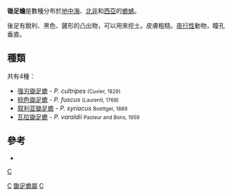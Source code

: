 {{not|北美锄足蟾}}
{{Automatic taxobox
| taxon = Pelobates
| authority = Wagler, 1830
| name = 锄足蟾属
| image = PelobatesFuscus.jpg
| image_caption = [[棕色锄足蟾|棕色锄足蟾]] - ''P. fuscus''
| parent_authority = Bonaparte, 1850
| subdivision_ranks = Species
| range_map = Pelobatidae range map.png
| range_map_width =250px
| range_map_caption = 锄足蟾科分布
}}

'''锄足蟾'''是數種分布於[[地中海|地中海]]、[[北非|北非]]和[[西亞|西亞]]的[[蟾蜍|蟾蜍]]。

後足有銳利、黑色、鏟形的凸出物，可以用來挖土。皮膚粗糙。[[夜行性|夜行性]]動物，瞳孔垂直。

== 種類 ==
共有4種：
* [[强刃锄足蟾|强刃锄足蟾]] - ''P. cultripes'' <small>(Cuvier, 1829)</small> 
* [[棕色锄足蟾|棕色锄足蟾]] - ''P. fuscus'' <small>(Laurenti, 1768)</small> 
* [[叙利亚锄足蟾|叙利亚锄足蟾]] - ''P. syriacus'' <small>Boettger, 1889</small> 
* [[瓦拉锄足蟾|瓦拉锄足蟾]] - ''P. varaldii'' <small>Pasteur and Bons, 1959</small>

== 參考 ==
* {{ITIS|ID=206998 |taxon=''Pelobates'' |downloaded=2008年2月23日}}
{{無尾目}}
{{taxonbar}}
[[Category:无尾目|C]]
[[category:中蛙亞目|C]]
[[Category:鋤足蟾屬|]]
[[Category:1830年描述的分类群|C]]
